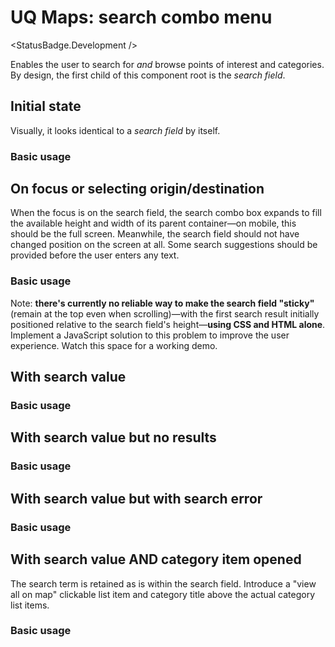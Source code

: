 
# UQ Maps: search combo menu
<StatusBadge.Development />

Enables the user to search for *and* browse points of interest and categories.
By design, the first child of this component root is the *search field*.

## Initial state

Visually, it looks identical to a *search field* by itself.

### Basic usage

<Canvas withSource="open" withToolbar>
  <Story height={100} id="deliverables-uq-maps-search-combo-menu--initial" />
</Canvas>

## On focus or selecting origin/destination

When the focus is on the search field, the search combo box expands to fill the
available height and width of its parent container—on mobile, this should be the
full screen. Meanwhile, the search field should not have changed position on the
screen at all. Some search suggestions should be provided before the user enters
any text.

### Basic usage

<Canvas withSource="open" withToolbar>
  <Story height={800} id="deliverables-uq-maps-search-combo-menu--focused" />
</Canvas>

<div class="alert alert--warning" role="alert">
  <div class="alert__message">
    Note: <strong>there's currently no reliable way to make the search field
    "sticky"</strong> (remain at the top even when scrolling)—with the first
    search result initially positioned relative to the search field's
    height—<strong>using CSS and HTML alone</strong>. Implement a JavaScript
    solution to this problem to improve the user experience. Watch this space
    for a working demo.
  </div>
</div>

## With search value

### Basic usage

<Canvas withSource="open" withToolbar>
  <Story height={800} id="deliverables-uq-maps-search-combo-menu--searching" />
</Canvas>

## With search value but no results

### Basic usage

<Canvas withSource="open" withToolbar>
  <Story height={155} id="deliverables-uq-maps-search-combo-menu--searching-no-results" />
</Canvas>

## With search value but with search error

### Basic usage

<Canvas withSource="open" withToolbar>
  <Story height={176} id="deliverables-uq-maps-search-combo-menu--searching-error" />
</Canvas>

## With search value AND category item opened

The search term is retained as is within the search field. Introduce a "view
all on map" clickable list item and category title above the actual category
list items.

### Basic usage

<Canvas withSource="open" withToolbar>
  <Story height={176} id="deliverables-uq-maps-search-combo-menu--searching-error" />
</Canvas>

